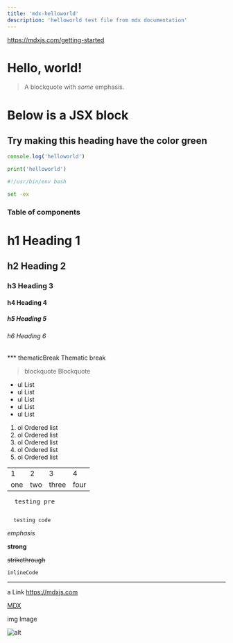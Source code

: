```yaml
---
title: 'mdx-helloworld'
description: 'helloworld test file from mdx documentation'
---
```


https://mdxjs.com/getting-started

# Hello, world!

> A blockquote with _some_ emphasis.

# Below is a JSX block

<div style={{ padding: '10px 30px', backgroundColor: 'tomato' }}>
  <h2>Try making this heading have the color green</h2>
</div>

```js
console.log('helloworld')
```

```python
print('helloworld')
```

```bash
#!/usr/bin/env bash

set -ex
```

### Table of components

#  h1	Heading 1
##  h2	Heading 2
###  h3	Heading 3
####  h4	Heading 4
#####  h5	Heading 5
######  h6	Heading 6

*** thematicBreak	Thematic break
> blockquote	Blockquote

- ul	List
- ul	List
- ul	List
- ul	List
- ul	List

1. ol	Ordered list
1. ol	Ordered list
1. ol	Ordered list
1. ol	Ordered list
1. ol	Ordered list

<table>
  <tbody>
    <tr>
      <td>1</td>
      <td>2</td>
      <td>3</td>
      <td>4</td>
    </tr>
    <tr>
      <td>one</td>
      <td>two</td>
      <td>three</td>
      <td>four</td>
    </tr>
  </tbody>
</table>

<pre>
  testing pre
</pre>


<code>
  testing code
</code>


_emphasis_


**strong**


~~strikethrough~~


`inlineCode`


---


a	Link	<https://mdxjs.com>


[MDX](https://mdxjs.com)


img	Image

![alt](https://mdx-logo.now.sh)